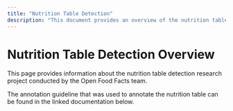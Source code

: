 ```yaml
---
title: "Nutrition Table Detection"
description: "This document provides an overview of the nutrition table detection research project. It includes a link to the annotation guidelines used for labeling nutrition tables, offering insights into the methodology and data preparation."
---
```



# Nutrition Table Detection Overview

This page provides information about the nutrition table detection research project conducted by the Open Food Facts team.

<Callout type="info">
  The annotation guideline that was used to annotate the nutrition table can be found in the linked documentation below.
</Callout>

<Cards>
  <Card 
    title="Annotation Guidelines" 
    href="./nutrition-tables-annotation-guidelines.md"
    description="Detailed guidelines used for annotating nutrition tables in the dataset"
  />
</Cards>